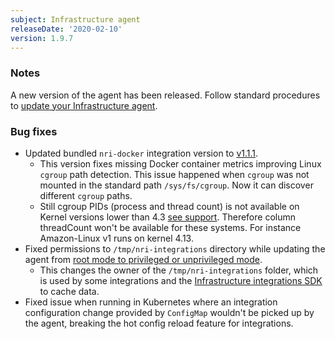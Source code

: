 ```yaml
---
subject: Infrastructure agent
releaseDate: '2020-02-10'
version: 1.9.7
---
```


### Notes

A new version of the agent has been released. Follow standard procedures to [update your Infrastructure agent](/docs/infrastructure/new-relic-infrastructure/installation/update-infrastructure-agent).

### Bug fixes

* Updated bundled `nri-docker` integration version to [v1.1.1](https://github.com/newrelic/nri-docker/releases/tag/v1.1.1).
  * This version fixes missing Docker container metrics improving Linux `cgroup` path detection. This issue happened when `cgroup` was not mounted in the standard path `/sys/fs/cgroup`. Now it can discover different `cgroup` paths.
  * Still cgroup PIDs (process and thread count) is not available on Kernel versions lower than 4.3 [see support](http://man7.org/linux/man-pages/man7/cgroups.7.html). Therefore column threadCount won't be available for these systems. For instance Amazon-Linux v1 runs on kernel 4.13.
* Fixed permissions to `/tmp/nri-integrations` directory while updating the agent from [root mode to privileged or unprivileged mode](/docs/infrastructure/install-configure-infrastructure/linux-installation/linux-agent-running-modes).
  * This changes the owner of the `/tmp/nri-integrations` folder, which is used by some integrations and the [Infrastructure integrations SDK](https://github.com/newrelic/infra-integrations-sdk/) to cache data.
* Fixed issue when running in Kubernetes where an integration configuration change provided by `ConfigMap` wouldn't be picked up by the agent, breaking the hot config reload feature for integrations.
